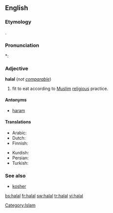 ==English==
{{wikipedia}}

===Etymology===
{{etyl|ar}} {{Arab|[[حلال]]}}.

===Pronunciation===
*: {{rhymes|ɑːl}}

===Adjective===
'''halal''' (''not [[comparable]]'')

# {{context|of food}} fit to eat according to [[Muslim]] [[religious]] practice.

====Antonyms====
* [[haram]]

====Translations====
{{trans-top|fit to eat according to Muslim religious practice}}
* Arabic: {{t+|ar|حلال|sc=Arab}}
* Dutch: {{t-|nl|halal}}
* Finnish: {{t-|fi|halal}}
{{trans-mid}}
* Kurdish: {{ku-Arab|[[حه‌ڵاڵ]]}}
* Persian: {{t+|fa|حلال|tr=halâl|sc=fa-Arab|xs=Persian}}
* Turkish: {{t+|tr|helal}}
{{trans-bottom}}

===See also===
* [[kosher]]

[[Category:Islam]]

[[bs:halal]]
[[fr:halal]]
[[sw:halal]]
[[tr:halal]]
[[vi:halal]]